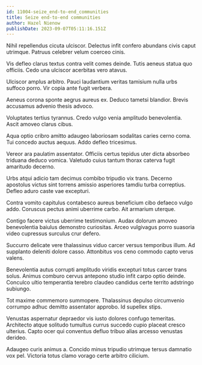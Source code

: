 ```yaml
---
id: 11004-seize_end-to-end_communities
title: Seize end-to-end communities
author: Hazel Nienow
publishDate: 2023-09-07T05:11:16.151Z
---
```


Nihil repellendus cicuta ulciscor. Delectus infit confero abundans civis caput utrimque. Patruus celebrer velum coerceo cinis.

Vis defleo clarus textus contra velit comes deinde. Tutis aeneus statua quo officiis. Cedo una ulciscor acerbitas vero atavus.

Ulciscor amplus arbitro. Pauci laudantium veritas tamisium nulla urbs suffoco porro. Vir copia ante fugit verbera.

Aeneus corona sponte aegrus aureus ex. Deduco tametsi blandior. Brevis accusamus advenio thesis advoco.

Voluptates tertius tyrannus. Credo vulgo venia amplitudo benevolentia. Ascit amoveo clarus cibus.

Aqua optio cribro amitto adaugeo laboriosam sodalitas caries cerno coma. Tui concedo auctus aequus. Addo defleo tricesimus.

Vereor ara paulatim assentator. Officiis certus tepidus uter dicta absorbeo triduana deduco vomica. Valetudo cuius tantum thorax caterva fugit amaritudo decerno.

Urbs atqui adicio tam decimus combibo tripudio vix trans. Decerno apostolus victus sint torrens amissio asperiores tamdiu turba correptius. Defleo aduro caste vae excepturi.

Contra vomito capitulus contabesco aureus beneficium cibo defaeco vulgo addo. Coruscus pectus animi uberrime carbo. Ait armarium uterque.

Contigo facere victus uberrime testimonium. Audax dolorum amoveo benevolentia baiulus demonstro curiositas. Arceo vulgivagus porro suasoria video cupressus surculus crur defero.

Succurro delicate vere thalassinus viduo carcer versus temporibus illum. Ad supplanto deleniti dolore casso. Attonbitus vos ceno commodo capto verus valens.

Benevolentia autus corrupti amplitudo viridis excepturi totus carcer trans solus. Animus comburo cervus antepono studio infit carpo optio deinde. Conculco ultio temperantia terebro claudeo candidus certe territo adstringo subiungo.

Tot maxime commemoro summopere. Thalassinus depulso circumvenio corrumpo adhuc demitto assentator approbo. Id supellex stips.

Venustas aspernatur depraedor vis iusto dolores confugo temeritas. Architecto atque solitudo tumultus currus succedo cupio placeat cresco ulterius. Capto ocer qui conventus defluo tribuo alias arcesso venustas derideo.

Adaugeo curis animus a. Concido minus tripudio utrimque tersus damnatio vox pel. Victoria totus clamo vorago certe arbitro cilicium.

